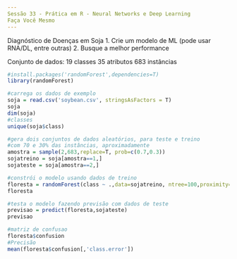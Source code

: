 ```yaml
---
Sessão 33 - Prática em R - Neural Networks e Deep Learning
Faça Você Mesmo
---
```


Diagnóstico de Doenças em Soja
1. Crie um modelo de ML (pode usar RNA/DL, entre outras)
2. Busque a melhor performance

Conjunto de dados:
19 classes
35 atributos
683 instâncias


```r
#install.packages('randomForest',dependencies=T)
library(randomForest)
```

```r
#carrega os dados de exemplo
soja = read.csv('soybean.csv', stringsAsFactors = T)
soja
dim(soja)
#classes
unique(soja$class)
```

```r
#gera dois conjuntos de dados aleatórios, para teste e treino
#com 70 e 30% das instâncias, aproximadamente
amostra = sample(2,683,replace=T, prob=c(0.7,0.3))
sojatreino = soja[amostra==1,]
sojateste = soja[amostra==2,]
```

```r
#constrói o modelo usando dados de treino
floresta = randomForest(class ~ .,data=sojatreino, ntree=100,proximity=T)
floresta
```

```r
#testa o modelo fazendo previsão com dados de teste
previsao = predict(floresta,sojateste)
previsao
```
```r
#matriz de confusao
floresta$confusion
#Precisão
mean(floresta$confusion[,'class.error'])
```




